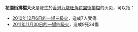 '''花園街排檔大火'''是發生於[[香港|香港]][[九龍|九龍]][[旺角|旺角]][[花園街|花園街]][[排檔|排檔]]的火災，可以指：
*[[2010年花園街排檔大火|2010年12月6日的一場三級火]]，造成7人受傷
*[[2011年花園街排檔大火|2011年11月30日的一場四級火]]，造成9死34傷

{{消歧義}}